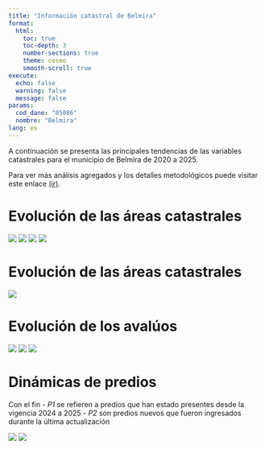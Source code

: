 ```yaml
---
title: "Información catastral de Belmira"
format: 
  html:
    toc: true
    toc-depth: 3
    number-sections: true
    theme: cosmo
    smooth-scroll: true
execute:
  echo: false
  warning: false
  message: false
params:
  cod_dane: "05086"
  nombre: "Belmira"
lang: es
---
```


A continuación se presenta las principales tendencias de las variables catastrales para el municipio de Belmira de 2020 a 2025.

Para ver más análisis agregados y los detalles metodológicos puede visitar este enlace [(ir)](https://jcmunozmora.github.io/estatutos_r1_pro/).


# Evolución de las áreas catastrales

![](img_r1/serie_area.png)
![](img_r1/serie_area_construida.png)
![](img_r1/hist_area.png)
![](img_r1/box_area.png)

# Evolución de las áreas catastrales

![](img_r1/serie_predios.png)

# Evolución de los avalúos

![](img_r1/serie_avaluo.png)
![](img_r1/hist_avaluo.png)
![](img_r1/box_avaluo.png)

# Dinámicas de predios 

Con el fin
    - *P1* se refieren a predios que han estado presentes desde la vigencia 2024 a 2025
    - *P2* son predios nuevos que fueron ingresados durante la última actualización

![](img_r1/din_tipo_predio.png)
![](img_r1/din_tipo_destino.png)

